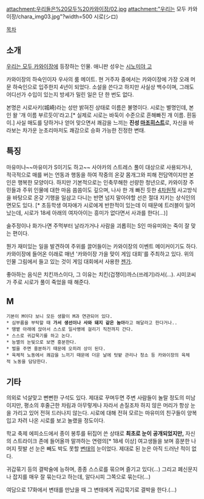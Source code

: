attachment:우리들은%20모두%20카와이장/02.jpg attachment:"우리는 모두 카와이장/chara_img03.jpg"?width=500
시로(シロ)

[[목차]]

== 소개 ==
[[우리는 모두 카와이장]]에 등장하는 인물. 애니판 성우는 [[시노미야 고]]

카와이장의 하숙인이자 우사의 룸 메이트. 현 거주자 중에서는 카와이장에 가장 오래 머문 하숙인으로 입주한지 4년이 되었다. 소설을 쓴다고 하지만 사실상 백수이며, 그래도 어디선가 수입이 있는지 방세가 밀린 일은 단 한 번도 없다.

본명은 시로사키(城崎)라는 성만 밝혀진 상태로 이름은 불명이다. 시로는 별명인데, 본인 왈 '개 이름 부르듯이'라고.[* 실제로 시로는 바둑이 수준으로 흔해빠진 개 이름. 흰둥이.] 사실 매도를 당하거나 얻어 맞으면서 쾌감을 느끼는 '''진성 [[마조히스트]]'''로, 자신을 바라보는 차가운 눈초리마저도 쾌감으로 승화 가능한 진정한 변태.

== 특징 ==
마유미나~~마유미가 S이기도 하고~~ 사야카의 스트레스 풀이 대상으로 사용되거나, 적극적으로 매를 버는 언동과 행동을 하여 작중의 온갖 몸개그와 피해 전담역이지만 본인은 행복한 모양이다. 하지만 기본적으로는 인축무해한 선량한 청년으로, 카와이장 주민들과 주위 인물에 대한 마음 씀씀이도 깊으며, 나사 한 개 빠진 듯한 [[4차원]]적 사고방식을 바탕으로 온갖 기행을 일삼고 다니는 반면 넘지 말아야할 선은 절대 지키는 상식인의 면모도 있다. [* 초등학생 여자애가 시로에게 반한적이 있는데 이 때문에 트러블이 일어났는데, 시로가 18세 아래의 여자아이는 흥미가 없다면서 사과를 한다(...)]

술주정이나 화가나면 주먹부터 날라가거나 사람을 괴롭히는 S인 마유미와는 죽이 잘 맞는 편이다.

뭔가 재미있는 일을 발견하여 주위를 끌어들이는 카와이장의 이벤트 메이커이기도 하다. 카와이장에 들어온 이래로 매년 '카와이장 가을 맞이 게임 대회'를 주최하고 있다. 위의 인물 그림에서 들고 있는 것이 게임 대회에서 사용한 [[젠가]].

좋아하는 음식은 치킨까스이다, 그 이유는 치킨(겁쟁이)까스(쓰레기)라서(...). 시미코씨가 주로 시로가 풀이 죽었을 때 해준다.
== M ==
 기본이 M이다 보니 모든 생활이 M과 연관되어 있다.
 * 심부름을 부탁할 때 ''' 가서 생선이나 사와 돼지 같은 놈아'''라고 해달라고 한다거나..
 * 땡볕 아래에 앉아서 스스로 일사병에 걸리기 직전까지 간다.
 * 스스로 귀갑묵기를 하고 논다.
 * 능멸의 눈빛으로 보면 흥분한다.
 * 벌을 주면 흥분하기 때문에 오히려 상이 된다.
 * 육체적 노동에서 쾌감을 느끼기 때문에 더운 날에 텃밭 관리나 청소 등 카와이장의 육체적 노동을 담당한다.

== 기타 ==
의외로 넉살맞고 뻔뻔한 구석도 있다. 제대로 꾸며두면 주변 사람들이 놀랄 정도의 미남이지만, 평소의 후줄근한 차림과 아무렇게나 자라서 손질조차 하지 않은 머리가 항상 눈을 가리고 있어 전혀 드러나지 않는다. 시로에 대해 전혀 모르는 마유미의 친구들이 양복입고 차려 나온 시로를 보고 놀랬을 정도이다.

학교 축제 에피소드에서 종이 봉투를 뒤집어 쓴 상태로 '''최초로 눈이 공개되었지만,''' 자신의 스트라이크 존에 들어올까 말까하는 연령의[* 18세 이상] 여고생들을 보며 흥분한 나머지 핏발 선 눈은 빼도 박도 못할 [[변태]]의 눈이었다. 제대로 된 눈은 아직 드러난 적이 없다.

귀갑묶기 등의 결박술에 능하며, 종종 스스로를 묶으며 즐기고 있다(...) 그리고 폐신문지나 잡지를 매우 잘 묶는다고 하는데, 알다시피 그쪽으로 묶는다(...)

여담으로 17화에서 변태를 만났을 때 그 변태에게 귀갑묵기로 결박을 한다.(...)
